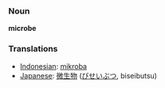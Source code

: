 === Noun ===

'''microbe'''

=== Translations ===
*[[Indonesian]]: [[mikroba]]
*[[Japanese]]: [[微生物]] ([[びせいぶつ]], biseibutsu)